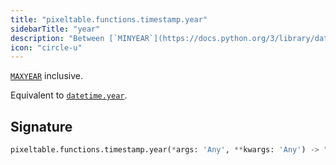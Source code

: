 ```yaml
---
title: "pixeltable.functions.timestamp.year"
sidebarTitle: "year"
description: "Between [`MINYEAR`](https://docs.python.org/3/library/datetime.html#datetime.MINYEAR) and"
icon: "circle-u"
---
```

[`MAXYEAR`](https://docs.python.org/3/library/datetime.html#datetime.MAXYEAR) inclusive.

Equivalent to [`datetime.year`](https://docs.python.org/3/library/datetime.html#datetime.datetime.year).


## Signature

```python
pixeltable.functions.timestamp.year(*args: 'Any', **kwargs: 'Any') -> "'exprs.FunctionCall'"
```

